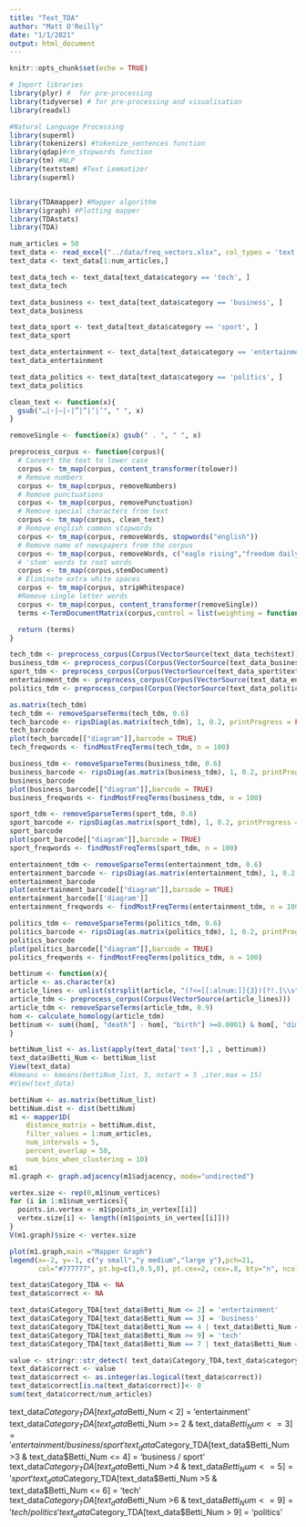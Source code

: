 ```yaml
---
title: "Text_TDA"
author: "Matt O'Reilly"
date: "1/1/2021"
output: html_document
---
```


```r
knitr::opts_chunk$set(echo = TRUE)
```


```r
# Import libraries
library(plyr) #  for pre-processing 
library(tidyverse) # for pre-processing and visualisation
library(readxl)

#Natural Language Processing
library(superml)
library(tokenizers) #tokenize_sentences function
library(qdap)#rm_stopwords function
library(tm) #NLP
library(textstem) #Text Lemmatizer
library(superml)


library(TDAmapper) #Mapper algorithm
library(igraph) #Plotting mapper
library(TDAstats)
library(TDA)
```

```r
num_articles = 50
text_data <- read_excel("../data/freq_vectors.xlsx", col_types = 'text', .name_repair = "minimal")
text_data <- text_data[1:num_articles,]
```

```r
text_data_tech <- text_data[text_data$category == 'tech', ]
text_data_tech

text_data_business <- text_data[text_data$category == 'business', ]
text_data_business

text_data_sport <- text_data[text_data$category == 'sport', ]
text_data_sport

text_data_entertainment <- text_data[text_data$category == 'entertainment', ]
text_data_entertainment

text_data_politics <- text_data[text_data$category == 'politics', ]
text_data_politics

```

```r
clean_text <- function(x){ 
  gsub("…|⋆|–|‹|”|“|‘|’", " ", x) 
}

removeSingle <- function(x) gsub(" . ", " ", x)   

preprocess_corpus <- function(corpus){
  # Convert the text to lower case
  corpus <- tm_map(corpus, content_transformer(tolower))
  # Remove numbers
  corpus <- tm_map(corpus, removeNumbers)
  # Remove punctuations
  corpus <- tm_map(corpus, removePunctuation)
  # Remove special characters from text
  corpus <- tm_map(corpus, clean_text)
  # Remove english common stopwords
  corpus <- tm_map(corpus, removeWords, stopwords("english"))
  # Remove name of newspapers from the corpus
  corpus <- tm_map(corpus, removeWords, c("eagle rising","freedom daily"))
  # 'stem' words to root words
  corpus <- tm_map(corpus,stemDocument)
  # Eliminate extra white spaces
  corpus <- tm_map(corpus, stripWhitespace)
  #Remove single letter words
  corpus <- tm_map(corpus, content_transformer(removeSingle))
  terms <-TermDocumentMatrix(corpus,control = list(weighting = function(x) weightTfIdf(x, normalize = TRUE)))

  return (terms)
}

```

```r
tech_tdm <- preprocess_corpus(Corpus(VectorSource(text_data_tech$text)))
business_tdm <- preprocess_corpus(Corpus(VectorSource(text_data_business$text)))
sport_tdm <- preprocess_corpus(Corpus(VectorSource(text_data_sport$text)))
entertainment_tdm <- preprocess_corpus(Corpus(VectorSource(text_data_entertainment$text)))
politics_tdm <- preprocess_corpus(Corpus(VectorSource(text_data_politics$text)))
```

```r
as.matrix(tech_tdm)
tech_tdm <- removeSparseTerms(tech_tdm, 0.6)
tech_barcode <- ripsDiag(as.matrix(tech_tdm), 1, 0.2, printProgress = FALSE)
tech_barcode
plot(tech_barcode[["diagram"]],barcode = TRUE)
tech_freqwords <- findMostFreqTerms(tech_tdm, n = 100)
```



```r
business_tdm <- removeSparseTerms(business_tdm, 0.6)
business_barcode <- ripsDiag(as.matrix(business_tdm), 1, 0.2, printProgress = FALSE)
business_barcode
plot(business_barcode[["diagram"]],barcode = TRUE)
business_freqwords <- findMostFreqTerms(business_tdm, n = 100)
```

```r
sport_tdm <- removeSparseTerms(sport_tdm, 0.6)
sport_barcode <- ripsDiag(as.matrix(sport_tdm), 1, 0.2, printProgress = FALSE)
sport_barcode
plot(sport_barcode[["diagram"]],barcode = TRUE)
sport_freqwords <- findMostFreqTerms(sport_tdm, n = 100)
```

```r
entertainment_tdm <- removeSparseTerms(entertainment_tdm, 0.6)
entertainment_barcode <- ripsDiag(as.matrix(entertainment_tdm), 1, 0.2, printProgress = FALSE)
entertainment_barcode
plot(entertainment_barcode[["diagram"]],barcode = TRUE)
entertainment_barcode[['diagram']]
entertainment_freqwords <- findMostFreqTerms(entertainment_tdm, n = 100)
```

```r
politics_tdm <- removeSparseTerms(politics_tdm, 0.6)
politics_barcode <- ripsDiag(as.matrix(politics_tdm), 1, 0.2, printProgress = FALSE)
politics_barcode
plot(politics_barcode[["diagram"]],barcode = TRUE)
politics_freqwords <- findMostFreqTerms(politics_tdm, n = 100)
```

```r
bettinum <- function(x){
article <- as.character(x) 
article_lines <- unlist(strsplit(article, "(?<=[[:alnum:]]{3})[?!.]\\s", perl=TRUE)) #Split article into sentences
article_tdm <- preprocess_corpus(Corpus(VectorSource(article_lines)))
article_tdm <- removeSparseTerms(article_tdm, 0.9)
hom <- calculate_homology(article_tdm)
bettinum <- sum((hom[, "death"] - hom[, "birth"] >=0.0001) & hom[, "dimension"] == 1)
}

bettiNum_list <- as.list(apply(text_data['text'],1 , bettinum))
text_data$Betti_Num <- bettiNum_list
View(text_data)
#kmeans <- kmeans(bettiNum_list, 5, nstart = 5 ,iter.max = 15)
#View(text_data)
```

```r
bettiNum <- as.matrix(bettiNum_list)
bettiNum.dist <- dist(bettiNum)
m1 <- mapper1D(
    distance_matrix = bettiNum.dist,
    filter_values = 1:num_articles,
    num_intervals = 5,
    percent_overlap = 50,
    num_bins_when_clustering = 10)
m1
m1.graph <- graph.adjacency(m1$adjacency, mode="undirected")

vertex.size <- rep(0,m1$num_vertices)
for (i in 1:m1$num_vertices){
  points.in.vertex <- m1$points_in_vertex[[i]]
  vertex.size[i] <- length((m1$points_in_vertex[[i]]))
}
V(m1.graph)$size <- vertex.size

plot(m1.graph,main ="Mapper Graph")
legend(x=-2, y=-1, c("y small","y medium","large y"),pch=21,
       col="#777777", pt.bg=c(1,0.5,0), pt.cex=2, cex=.8, bty="n", ncol=1)
```

```r
text_data$Category_TDA <- NA
text_data$correct <- NA

text_data$Category_TDA[text_data$Betti_Num <= 2] = 'entertainment'
text_data$Category_TDA[text_data$Betti_Num == 3] = 'business'
text_data$Category_TDA[text_data$Betti_Num == 4 | text_data$Betti_Num == 5 | text_data$Betti_Num == 6] = 'sport'
text_data$Category_TDA[text_data$Betti_Num >= 9] = 'tech'
text_data$Category_TDA[text_data$Betti_Num == 7 | text_data$Betti_Num == 8] = 'politics'

value <- stringr::str_detect( text_data$Category_TDA,text_data$category)
text_data$correct <- value
text_data$correct <- as.integer(as.logical(text_data$correct))
text_data$correct[is.na(text_data$correct)]<- 0
sum(text_data$correct/num_articles)
```

text_data$Category_TDA[text_data$Betti_Num < 2] = 'entertainment'
text_data$Category_TDA[text_data$Betti_Num >= 2 & text_data$Betti_Num <= 3] = 'entertainment / business / sport'
text_data$Category_TDA[text_data$Betti_Num >3 & text_data$Betti_Num <= 4] = 'business / sport'
text_data$Category_TDA[text_data$Betti_Num >4 & text_data$Betti_Num <= 5] = 'sport'
text_data$Category_TDA[text_data$Betti_Num >5 & text_data$Betti_Num <= 6] = 'tech'
text_data$Category_TDA[text_data$Betti_Num >6 & text_data$Betti_Num <= 9] = 'tech / politics'
text_data$Category_TDA[text_data$Betti_Num > 9] = 'politics'
